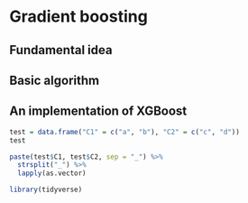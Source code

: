 # Gradient boosting {#gradboost}

## Fundamental idea

## Basic algorithm

## An implementation of XGBoost

```r
test = data.frame("C1" = c("a", "b"), "C2" = c("c", "d"))
test
```

```r
paste(test$C1, test$C2, sep = "_") %>%
  strsplit("_") %>%
  lapply(as.vector)
```

```r
library(tidyverse)
```

